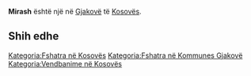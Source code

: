 {{Fshat në 
 | Emri                = Mirash
 | EmriAlt                = 
 | NAME_SHORT_FORM=      
 | NAME_GENERIC=      
 | NAME_SORT_NAME_RO=      MIRASH
 | FULL_NAME_RO = Mirash
 | FULL_NAME_ND_RO=Mirash
 | SORT_NAME_RG=MIRASH
 | FULL_NAME_RG=Mirash
 | FULL_NAME_ND_RG=Mirash
 | SRP_NAME_SHORT_FORM=      
 | SRP_NAME_GENERIC=      
 | SRP_NAME_SORT_NAME_RO=      
 | SRP_FULL_NAME_RO = 
 | SRP_FULL_NAME_ND_RO=
 | SRP_SORT_NAME_RG=
 | SRP_FULL_NAME_RG=
 | SRP_FULL_NAME_ND_RG=
 | Emri (Rasa dhanore) = 
 | Figura              = 
 | Shteti              = Kosovo
 | Komuna              = Gjakovë
 | Kodi postar         = 
 | Sipërfaqja          = 

 | Popullsia           = 

 | Regj. i popullsisë  = 
 | Dend. e popullsisë  = 
 | Faqja zyrtare       = 
 <!--- Koordinatat ----> 
 | Gjerësia            = 42.448056
 | Gjatësia            = 21.221389
 | Lartësia            = 
}}
'''Mirash''' është një [[]] në [[Gjakovë]] të [[Kosovës]].

<!-- == Gjeografia == -->
<!-- == Historia == -->
<!-- == Demografia == -->
== Shih edhe ==
{{Komuna Gjakovë}}
{{Kosovo-Administrata-Cung}}

[[Kategoria:Fshatra në Kosovës]]
[[Kategoria:Fshatra në Kommunes Gjakovë]]
[[Kategoria:Vendbanime në Kosovës]]